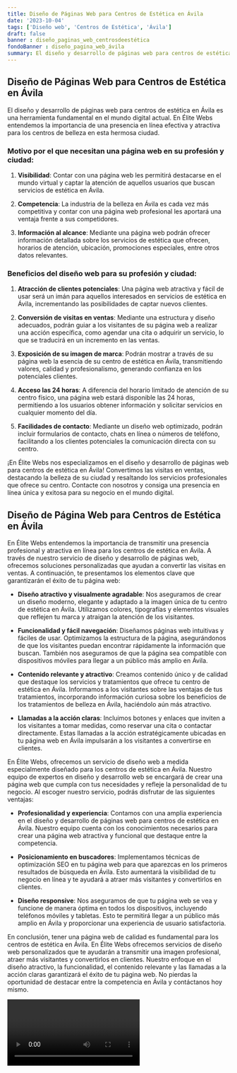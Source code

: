 ```yaml
---
title: Diseño de Páginas Web para Centros de Estética en Ávila
date: '2023-10-04'
tags: ['Diseño web', 'Centros de Estética', 'Ávila']
draft: false
banner : diseño_paginas_web_centrosdeestética
fondoBanner : diseño_pagina_web_ávila
summary: El diseño y desarrollo de páginas web para centros de estética en Ávila es una herramienta fundamental en el mundo digital actual. En Élite Webs entendemos la importancia de una presencia en línea efectiva y atractiva para los centros de belleza en esta hermosa ciudad.
---
```


## Diseño de Páginas Web para Centros de Estética en Ávila

El diseño y desarrollo de páginas web para centros de estética en Ávila es una herramienta fundamental en el mundo digital actual. En Élite Webs entendemos la importancia de una presencia en línea efectiva y atractiva para los centros de belleza en esta hermosa ciudad.

### Motivo por el que necesitan una página web en su profesión y ciudad:

1. **Visibilidad**: Contar con una página web les permitirá destacarse en el mundo virtual y captar la atención de aquellos usuarios que buscan servicios de estética en Ávila. 

2. **Competencia**: La industria de la belleza en Ávila es cada vez más competitiva y contar con una página web profesional les aportará una ventaja frente a sus competidores.

3. **Información al alcance**: Mediante una página web podrán ofrecer información detallada sobre los servicios de estética que ofrecen, horarios de atención, ubicación, promociones especiales, entre otros datos relevantes.

### Beneficios del diseño web para su profesión y ciudad:

1. **Atracción de clientes potenciales**: Una página web atractiva y fácil de usar será un imán para aquellos interesados en servicios de estética en Ávila, incrementando las posibilidades de captar nuevos clientes.

2. **Conversión de visitas en ventas**: Mediante una estructura y diseño adecuados, podrán guiar a los visitantes de su página web a realizar una acción específica, como agendar una cita o adquirir un servicio, lo que se traducirá en un incremento en las ventas.

3. **Exposición de su imagen de marca**: Podrán mostrar a través de su página web la esencia de su centro de estética en Ávila, transmitiendo valores, calidad y profesionalismo, generando confianza en los potenciales clientes.

4. **Acceso las 24 horas**: A diferencia del horario limitado de atención de su centro físico, una página web estará disponible las 24 horas, permitiendo a los usuarios obtener información y solicitar servicios en cualquier momento del día.

5. **Facilidades de contacto**: Mediante un diseño web optimizado, podrán incluir formularios de contacto, chats en línea o números de teléfono, facilitando a los clientes potenciales la comunicación directa con su centro.

¡En Élite Webs nos especializamos en el diseño y desarrollo de páginas web para centros de estética en Ávila! Convertimos las visitas en ventas, destacando la belleza de su ciudad y resaltando los servicios profesionales que ofrece su centro. Contacte con nosotros y consiga una presencia en línea única y exitosa para su negocio en el mundo digital.

<GifSeo />

<Cta />

## Diseño de Página Web para Centros de Estética en Ávila

En Élite Webs entendemos la importancia de transmitir una presencia profesional y atractiva en línea para los centros de estética en Ávila. A través de nuestro servicio de diseño y desarrollo de páginas web, ofrecemos soluciones personalizadas que ayudan a convertir las visitas en ventas. A continuación, te presentamos los elementos clave que garantizarán el éxito de tu página web:

- **Diseño atractivo y visualmente agradable**: Nos aseguramos de crear un diseño moderno, elegante y adaptado a la imagen única de tu centro de estética en Ávila. Utilizamos colores, tipografías y elementos visuales que reflejen tu marca y atraigan la atención de los visitantes.

- **Funcionalidad y fácil navegación**: Diseñamos páginas web intuitivas y fáciles de usar. Optimizamos la estructura de la página, asegurándonos de que los visitantes puedan encontrar rápidamente la información que buscan. También nos aseguramos de que la página sea compatible con dispositivos móviles para llegar a un público más amplio en Ávila.

- **Contenido relevante y atractivo**: Creamos contenido único y de calidad que destaque los servicios y tratamientos que ofrece tu centro de estética en Ávila. Informamos a los visitantes sobre las ventajas de tus tratamientos, incorporando información curiosa sobre los beneficios de los tratamientos de belleza en Ávila, haciéndolo aún más atractivo.

- **Llamadas a la acción claras**: Incluimos botones y enlaces que inviten a los visitantes a tomar medidas, como reservar una cita o contactar directamente. Estas llamadas a la acción estratégicamente ubicadas en tu página web en Ávila impulsarán a los visitantes a convertirse en clientes.

En Élite Webs, ofrecemos un servicio de diseño web a medida especialmente diseñado para los centros de estética en Ávila. Nuestro equipo de expertos en diseño y desarrollo web se encargará de crear una página web que cumpla con tus necesidades y refleje la personalidad de tu negocio. Al escoger nuestro servicio, podrás disfrutar de las siguientes ventajas:

- **Profesionalidad y experiencia**: Contamos con una amplia experiencia en el diseño y desarrollo de páginas web para centros de estética en Ávila. Nuestro equipo cuenta con los conocimientos necesarios para crear una página web atractiva y funcional que destaque entre la competencia.

- **Posicionamiento en buscadores**: Implementamos técnicas de optimización SEO en tu página web para que aparezcas en los primeros resultados de búsqueda en Ávila. Esto aumentará la visibilidad de tu negocio en línea y te ayudará a atraer más visitantes y convertirlos en clientes.

- **Diseño responsive**: Nos aseguramos de que tu página web se vea y funcione de manera óptima en todos los dispositivos, incluyendo teléfonos móviles y tabletas. Esto te permitirá llegar a un público más amplio en Ávila y proporcionar una experiencia de usuario satisfactoria.

En conclusión, tener una página web de calidad es fundamental para los centros de estética en Ávila. En Élite Webs ofrecemos servicios de diseño web personalizados que te ayudarán a transmitir una imagen profesional, atraer más visitantes y convertirlos en clientes. Nuestro enfoque en el diseño atractivo, la funcionalidad, el contenido relevante y las llamadas a la acción claras garantizará el éxito de tu página web. No pierdas la oportunidad de destacar entre la competencia en Ávila y contáctanos hoy mismo.

<Video />

<CtaBot job='Centros de Estética' city='Ávila'/>

<Gmaps query='Ávila+españa+maps' />